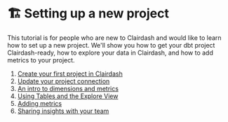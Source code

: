 # 🏗 Setting up a new project

This tutorial is for people who are new to Clairdash and would like to learn how to set up a new project. We'll show you how to get your dbt project Clairdash-ready, how to explore your data in Clairdash, and how to add metrics to your project.

1. [Create your first project in Clairdash](/get-started/setup-clairdash/get-project-clairdash-ready)
2. [Update your project connection](/get-started/setup-clairdash/connect-project)
3. [An intro to dimensions and metrics](/get-started/setup-clairdash/intro-metrics-dimensions)
4. [Using Tables and the Explore View](/get-started/setup-clairdash/using-explores)
5. [Adding metrics](/get-started/setup-clairdash/how-to-create-metrics)
6. [Sharing insights with your team](/get-started/exploring-data/sharing-insights)
